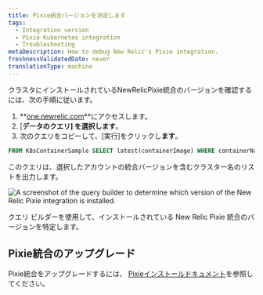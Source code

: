 ```yaml
---
title: Pixie統合バージョンを決定します
tags:
  - Integration version
  - Pixie Kubernetes integration
  - Troubleshooting
metaDescription: How to debug New Relic's Pixie integration.
freshnessValidatedDate: never
translationType: machine
---
```



クラスタにインストールされているNewRelicPixie統合のバージョンを確認するには、次の手順に従います。

1. **[one.newrelic.com](https://one.newrelic.com/all-capabilities)**にアクセスします。
2. \[**データのクエリ] を選択します**。
3. 次のクエリをコピーして、\[実行]をクリックし**ます**。

```sql
FROM K8sContainerSample SELECT latest(containerImage) WHERE containerName LIKE '%newrelic-pixie%' FACET clusterName
```

このクエリは、選択したアカウントの統合バージョンを含むクラスター名のリストを出力します。

<img
  title="Pixie integration in query builder"
  alt="A screenshot of the query builder to determine which version of the New Relic Pixie integration is installed."
  src={pixieIntegrationVersion}
/>

<figcaption>
  クエリ ビルダーを使用して、インストールされている New Relic Pixie 統合のバージョンを特定します。
</figcaption>

## Pixie統合のアップグレード

Pixie統合をアップグレードするには、 [Pixieインストールドキュメント](/docs/kubernetes-pixie/auto-telemetry-pixie/install-auto-telemetry-pixie/#upgrade)を参照してください。